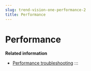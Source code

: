 ```yaml
---
slug: trend-vision-one-performance-2
title: Performance
---
```

# Performance

**Related information**

- [Performance troubleshooting](performance-troubleshooting-2.mdx)
:::
